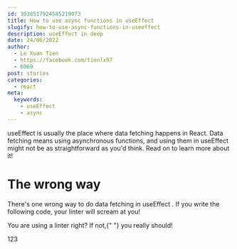 ```yaml
---
id: 3038517924585219073
title: How to use async functions in useEffect
slugify: how-to-use-async-functions-in-useeffect
description: useEffect in deep
date: 24/06/2022
author:
  - Le Xuan Tien
  - https://facebook.com/tienlx97
  - 6969
post: stories
categories:
  - react
meta:
  keywords:
    - useEffect
    - async
---
```



<InlineCode>useEffect</InlineCode> is usually the place where data fetching happens
in React. Data fetching means using asynchronous functions, and using them in <InlineCode>
  useEffect
</InlineCode> might not be as straightforward as you'd think. Read on to learn more
about it!

# The wrong way

There's one wrong way to do data fetching in <InlineCode>useEffect</InlineCode> . If you write the following code, your linter will scream at you!

<SideNote type="success">
  You are using a linter right? If not,{" "}
  <TextLink href="https://reactjs.org/docs/hooks-rules.html">
    you really should!
  </TextLink>
</SideNote>

123
